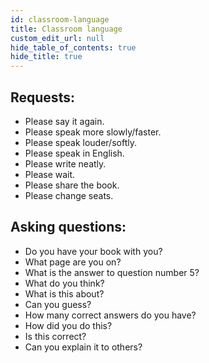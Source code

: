 ```yaml
---
id: classroom-language
title: Classroom language
custom_edit_url: null
hide_table_of_contents: true
hide_title: true
---
```



## Requests: <AudioButton url="/media/Requests.b76cb747.mp3" />

- Please say it again.
- Please speak more slowly/faster.
- Please speak louder/softly.
- Please speak in English.
- Please write neatly.
- Please wait.
- Please share the book.
- Please change seats.

## Asking questions: <AudioButton url="/media/Asking questions.210be951.mp3" />

- Do you have your book with you?
- What page are you on?
- What is the answer to question number 5?
- What do you think?
- What is this about?
- Can you guess?
- How many correct answers do you have?
- How did you do this?
- Is this correct?
- Can you explain it to others?